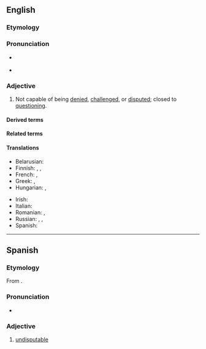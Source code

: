 ==English==

===Etymology===
{{prefix|en|in|controvertible}}

===Pronunciation===
* {{a|UK}} {{IPA|/ˌɪŋ.kɒn.tɹəˈvɜː.təbl̩/|lang=en}}
* {{audio|En-uk-incontrovertible.ogg|Audio (UK)|lang=en}}

===Adjective===
{{en-adj}}

# Not capable of being [[denied]], [[challenged]], or [[disputed]]; closed to [[question]]ing.
#: {{ux|en|Her statement that Hitler was evil is '''incontrovertible'''.}}
#: {{syn|en|indisputable|undeniable|unquestionable}}
#: {{ant|en|controvertible}}

====Derived terms====
{{der2|en|incontrovertibility|incontrovertibly}}

====Related terms====
{{rel2|en|controvert|controversy}}

====Translations====
{{trans-top|Not capable of being denied, challenged, or disputed; closed to questioning}}
* Belarusian: {{t-needed|be}}
* Finnish: {{t+|fi|kiistaton}}, {{t|fi|kieltämätön}}, {{t+|fi|kiistämätön}}
* French: {{t+|fr|irréfutable}}, {{t+|fr|incontestable}}
* Greek: {{t+|el|αναμφισβήτητος}}, {{t+|el|αδιάσειστος}}
* Hungarian: {{t+|hu|kétségbevonhatatlan}}, {{t|hu|tagadhatatlan}}
{{trans-mid}}
* Irish: {{t|ga|dobhréagnaithe}}
* Italian: {{t+|it|incontrovertibile}}
* Romanian: {{t+|ro|irefutabil|m}}, {{t|ro|necontroversabil|m}} {{qualifier|rare}}
* Russian: {{t+|ru|неопровержимый}}, {{t+|ru|неоспоримый}}, {{t+|ru|несомне́нный}}
* Spanish: {{t|es|impepinable}}
{{trans-bottom}}

----

==Spanish==

===Etymology===
From {{af|es|in-|controvertible}}.

===Pronunciation===
* {{es-IPA}}

===Adjective===
{{es-adj}}

# [[undisputable]]